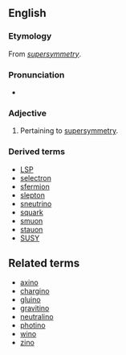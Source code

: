 ==English==

===Etymology===
From ''[[supersymmetry]]''.

===Pronunciation===
* {{IPA|/suːpəsɪˈmɛtɹɪk/}}

===Adjective===
{{en-adj}}

# {{physics}} Pertaining to [[supersymmetry]].

===Derived terms===
*[[LSP]]
*[[selectron]]
*[[sfermion]]
*[[slepton]]
*[[sneutrino]]
*[[squark]]
*[[smuon]]
*[[stauon]]
*[[SUSY]]

==Related terms==
*[[axino]]
*[[chargino]]
*[[gluino]]
*[[gravitino]]
*[[neutralino]]
*[[photino]]
*[[wino]]
*[[zino]]